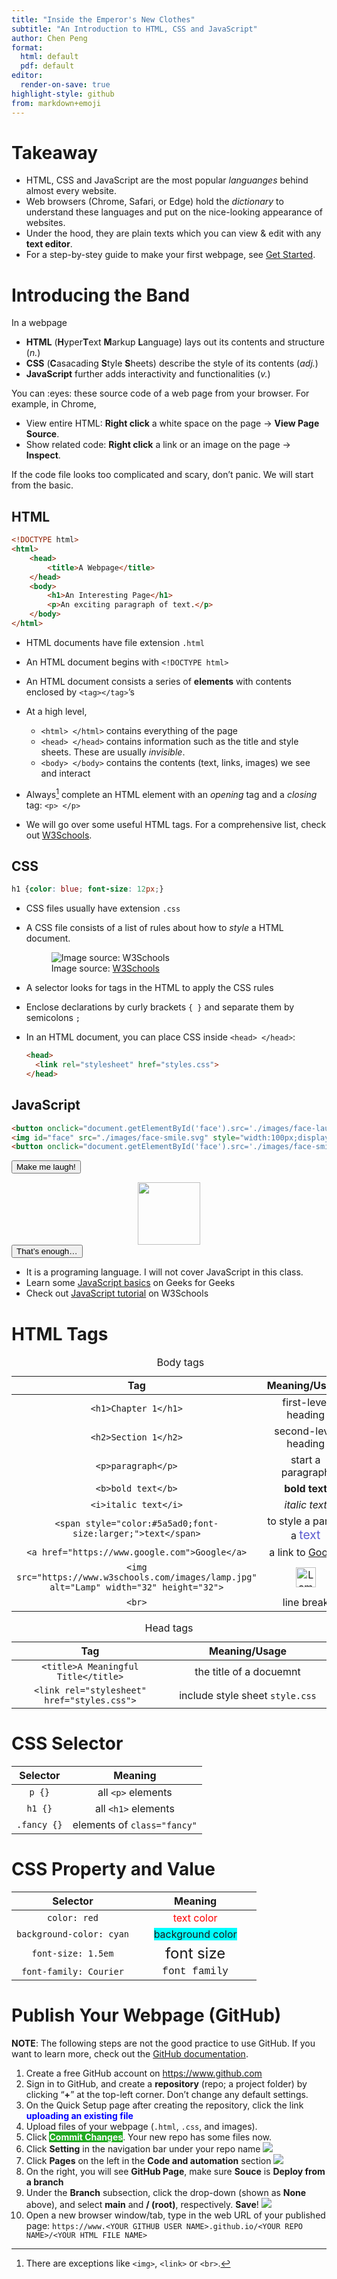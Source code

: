 ```yaml
---
title: "Inside the Emperor's New Clothes"
subtitle: "An Introduction to HTML, CSS and JavaScript"
author: Chen Peng
format: 
  html: default
  pdf: default
editor:
  render-on-save: true
highlight-style: github
from: markdown+emoji
---
```


# Takeaway

* HTML, CSS and JavaScript are the most popular _languanges_ behind almost every website.
* Web browsers (Chrome, Safari, or Edge) hold the _dictionary_ to understand these languages and put on the nice-looking appearance of websites.
* Under the hood, they are plain texts which you can view & edit with any <b>text editor</b>. 
* For a step-by-stey guide to make your first webpage, see [Get Started](./get-started.html).

# Introducing the Band

In a webpage

* **HTML** (**H**yper**T**ext **M**arkup **L**anguage) lays out its contents and structure (_n._)
* **CSS** (**C**asacading **S**tyle **S**heets) describe the style of its contents (_adj._)
* **JavaScript** further adds interactivity and functionalities (_v._)

You can :eyes: these source code of a web page from your browser.
For example, in Chrome, 

* View entire HTML: **Right click** a white space on the page -> **View Page Source**. 
* Show related code: **Right click** a link or an image on the page -> **Inspect**. 

If the code file looks too complicated and scary, don't panic.
We will start from the basic.

## HTML

```html
<!DOCTYPE html>
<html>
    <head>
        <title>A Webpage</title>
    </head>
    <body>
        <h1>An Interesting Page</h1>
        <p>An exciting paragraph of text.</p>
    </body>
</html>
```

* HTML documents have file extension `.html`

* An HTML document begins with `<!DOCTYPE html>`

* An HTML document consists a series of **elements** with contents enclosed by `<tag></tag>`'s

* At a high level, 
  * `<html> </html>` contains everything of the page
  * `<head> </head>` contains information such as the title and style sheets. These are usually _invisible_.
  * `<body> </body>` contains the contents (text, links, images) we see and interact

* Always[^close-tag] complete an HTML element with an _opening_ tag and a _closing_ tag: `<p> </p>`

[^close-tag]: There are exceptions like `<img>`, `<link>` or `<br>`.

* We will go over some useful HTML tags. For a comprehensive list, check out [W3Schools](https://www.w3schools.com/TAGS/ref_byfunc.asp).
 
## CSS

```css
h1 {color: blue; font-size: 12px;}
```

* CSS files usually have extension `.css`
* A CSS file consists of a list of rules about how to _style_ a HTML document.  

  ![Image source: [W3Schools](https://www.w3schools.com/css/css_syntax.asp)](https://www.w3schools.com/css/img_selector.gif){#fig-css-rule fig-align="center"}
  
* A selector looks for tags in the HTML to apply the CSS rules
* Enclose declarations by curly brackets `{ }` and separate them by semicolons `;`
* In an HTML document, you can place CSS inside `<head> </head>`:
  
  ```html
  <head>
    <link rel="stylesheet" href="styles.css">
  </head>
  ```

## JavaScript

```html
<button onclick="document.getElementById('face').src='./images/face-laugh.svg'">Make me laugh!</button>
<img id="face" src="./images/face-smile.svg" style="width:100px;display:block;margin-left:auto;margin-right:auto">
<button onclick="document.getElementById('face').src='./images/face-smile.svg'">That's enough...</button>
```

<button onclick="document.getElementById('face').src='./images/face-laugh.svg'">Make me laugh!</button>
<img id="face" src="./images/face-smile.svg" style="width:100px;display:block;margin-left:auto;margin-right:auto">
<button onclick="document.getElementById('face').src='./images/face-smile.svg'">That's enough...</button>

* It is a programing language. I will not cover JavaScript in this class.
* Learn some [JavaScript basics](https://www.geeksforgeeks.org/javascript-cheat-sheet-a-basic-guide-to-javascript/) on Geeks for Geeks
* Check out [JavaScript tutorial](https://www.w3schools.com/js/default.asp) on W3Schools

# HTML Tags

| Tag        |    Meaning/Usage |
|:----------:|:----------:|
| `<h1>Chapter 1</h1>` | first-level heading |
| `<h2>Section 1</h2>` | second-level heading |
| `<p>paragraph</p>` | start a paragraph |
| `<b>bold text</b>` | <b>bold text</b> |
| `<i>italic text</i>` | <i>italic text</i> |
| `<span style="color:#5a5ad0;font-size:larger;">text</span>` | to style a part of a <span style="color:#5a5ad0;font-size:larger;">text</span>|
| `<a href="https://www.google.com">Google</a>` | a link to <a href = "https://www.google.com">Google</a> |
| `<img src="https://www.w3schools.com/images/lamp.jpg" alt="Lamp" width="32" height="32">` | <img src="https://www.w3schools.com/images/lamp.jpg" alt="Lamp" width="32" height="32"> | 
| `<br>` | line break | 

: Body tags 

| Tag        |    Meaning/Usage |
|:----------:|:----------:|
| `<title>A Meaningful Title</title>` | the title of a docuemnt| 
| `<link rel="stylesheet" href="styles.css">` | include style sheet `style.css`| 

: Head tags 

# CSS Selector

| Selector        |    Meaning |
|:----------:|:----------:|
| `p {}` | all `<p>` elements | 
| `h1 {}` | all `<h1>` elements | 
| `.fancy {}` | elements of `class="fancy"`| 

# CSS Property and Value

| Selector        |    Meaning |
|:----------:|:----------:|
| `color: red` |  <span style="color: red">text color</span> | 
| `background-color: cyan` |  <span style="background-color: cyan">background color</span> | 
| `font-size: 1.5em` |  <span style="font-size: 1.5em">font size</span> | 
| `font-family: Courier` |  <span style="font-family: Courier">font family</span> | 

# Publish Your Webpage (GitHub)

**NOTE**: The following steps are not the good practice to use GitHub. If you want to learn more, check out the [GitHub documentation](https://docs.github.com/en/get-started/quickstart/hello-world).

1. Create a free GitHub account on <https://www.github.com>
2. Sign in to GitHub, and create a **repository** (repo; a project folder) by clicking "**+**" at the top-left corner. Don't change any default settings.
3. On the Quick Setup page after creating the repository, click the link [**uploading an existing file**]{style="color:blue"}
4. Upload files of your webpage (`.html`, `.css`, and images).
5. Click [**Commit Changes**]{style="background-color:#22aa22;color:white"}. Your new repo has some files now.
6. Click **Setting** in the navigation bar under your repo name
   ![](./images/repo-settings.png)
7. Click **Pages** on the left in the **Code and automation** section
   ![](./images/repo-settings-pages.png)
8. On the right, you will see **GitHub Page**, make sure **Souce** is **Deploy from a branch**   
9. Under the **Branch** subsection, click the drop-down (shown as **None** above), and select **main** and **/ (root)**, respectively. **Save**!
   ![](./images/gh-page.png)
10. Open a new browser window/tab, type in the web URL of your published page:
   `https://www.<YOUR GITHUB USER NAME>.github.io/<YOUR REPO NAME>/<YOUR HTML FILE NAME>`